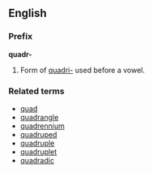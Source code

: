 ==English==
===Prefix===
'''quadr-'''

#Form of [[quadri-]] used before a vowel.

===Related terms===
*[[quad]]
*[[quadrangle]]
*[[quadrennium]]
*[[quadruped]]
*[[quadruple]]
*[[quadruplet]]
*[[quadradic]]